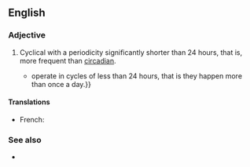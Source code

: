 ==English==

===Adjective===
{{en-adj}}

# Cyclical with a periodicity significantly shorter than 24 hours, that is, more frequent than [[circadian]].
#* {{quote-text|en|year=1999|author=Evie Bentley|title=Awareness: Biorhythms, Sleep and Dreaming|page=15|passage='''Ultradian''' rhythms {{...}} operate in cycles of less than 24 hours, that is they happen more than once a day.}}

====Translations====
{{trans-top}}
* French: {{t+|fr|ultradien}}
{{trans-mid}}
{{trans-bottom}}

===See also===
* {{l|en|infradian}}
